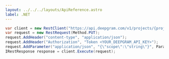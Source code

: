 ---
layout: ../../../layouts/ApiReference.astro
label: .NET
---

```csharp
var client = new RestClient("https://api.deepgram.com/v1/projects/{project_id}/members/{member_id}/scopes");
var request = new RestRequest(Method.PUT);
request.AddHeader("content-type", "application/json");
request.AddHeader("Authorization", "Token <YOUR_DEEPGRAM_API_KEY>");
request.AddParameter("application/json", "{\"scope\":\"string\"}", ParameterType.RequestBody);
IRestResponse response = client.Execute(request);
```
